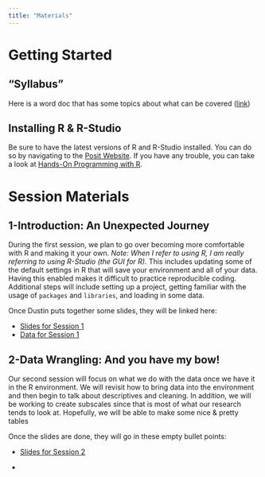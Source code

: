 ```yaml
---
title: "Materials"
---
```


# Getting Started

## "Syllabus"

Here is a word doc that has some topics about what can be covered ([link](materials/Dark%20R_Syllabus.docx))

## Installing R & R-Studio

Be sure to have the latest versions of R and R-Studio installed. You can do so by navigating to the [Posit Website](https://posit.co/download/rstudio-desktop/). If you have any trouble, you can take a look at [Hands-On Programming with R](https://rstudio-education.github.io/hopr/starting.html).

# Session Materials

## 1-Introduction: An Unexpected Journey

During the first session, we plan to go over becoming more comfortable with R and making it your own. *Note: When I refer to using R, I am really referring to using R-Studio (the GUI for R).* This includes updating some of the default settings in R that will save your environment and all of your data. Having this enabled makes it difficult to practice reproducible coding. Additional steps will include setting up a project, getting familiar with the usage of `packages` and `libraries`, and loading in some data.

Once Dustin puts together some slides, they will be linked here:

-   [Slides for Session 1](/materials/Session1_RStudio.pptx)
-   [Data for Session 1](data/NM-NY_CAS.csv)

## 2-Data Wrangling: And you have my bow!

Our second session will focus on what we do with the data once we have it in the R environment. We will revisit how to bring data into the environment and then begin to talk about descriptives and cleaning. In addition, we will be working to create subscales since that is most of what our research tends to look at. Hopefully, we will be able to make some nice & pretty tables

Once the slides are done, they will go in these empty bullet points:

-   [Slides for Session 2](/materials/2_DataWrangling-speaker)

-   
